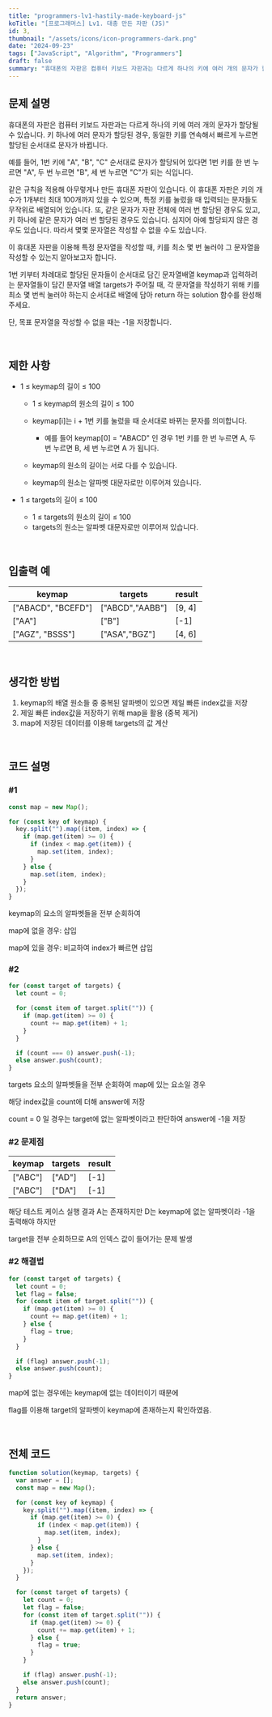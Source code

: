 ```yaml
---
title: "programmers-lv1-hastily-made-keyboard-js"
koTitle: "[프로그래머스] Lv1. 대충 만든 자판 (JS)"
id: 3,
thumbnail: "/assets/icons/icon-programmers-dark.png"
date: "2024-09-23"
tags: ["JavaScript", "Algorithm", "Programmers"]
draft: false
summary: "휴대폰의 자판은 컴퓨터 키보드 자판과는 다르게 하나의 키에 여러 개의 문자가 할당될 수 있습니다. 키 하나에 여러 문자가 할당된 경우, 동일한 키를 연속해서 빠르게 누르면 할당된 순서대로 문자가 바뀝니다."
---
```


###

## 문제 설명

휴대폰의 자판은 컴퓨터 키보드 자판과는 다르게 하나의 키에 여러 개의 문자가 할당될 수 있습니다. 키 하나에 여러 문자가 할당된 경우, 동일한 키를 연속해서 빠르게 누르면 할당된 순서대로 문자가 바뀝니다.

예를 들어, 1번 키에 "A", "B", "C" 순서대로 문자가 할당되어 있다면 1번 키를 한 번 누르면 "A", 두 번 누르면 "B", 세 번 누르면 "C"가 되는 식입니다.

같은 규칙을 적용해 아무렇게나 만든 휴대폰 자판이 있습니다. 이 휴대폰 자판은 키의 개수가 1개부터 최대 100개까지 있을 수 있으며, 특정 키를 눌렀을 때 입력되는 문자들도 무작위로 배열되어 있습니다. 또, 같은 문자가 자판 전체에 여러 번 할당된 경우도 있고, 키 하나에 같은 문자가 여러 번 할당된 경우도 있습니다. 심지어 아예 할당되지 않은 경우도 있습니다. 따라서 몇몇 문자열은 작성할 수 없을 수도 있습니다.

이 휴대폰 자판을 이용해 특정 문자열을 작성할 때, 키를 최소 몇 번 눌러야 그 문자열을 작성할 수 있는지 알아보고자 합니다.

1번 키부터 차례대로 할당된 문자들이 순서대로 담긴 문자열배열 keymap과 입력하려는 문자열들이 담긴 문자열 배열 targets가 주어질 때, 각 문자열을 작성하기 위해 키를 최소 몇 번씩 눌러야 하는지 순서대로 배열에 담아 return 하는 solution 함수를 완성해 주세요.

단, 목표 문자열을 작성할 수 없을 때는 -1을 저장합니다.

<br />

## 제한 사항

- 1 ≤ keymap의 길이 ≤ 100

  - 1 ≤ keymap의 원소의 길이 ≤ 100
  - keymap[i]는 i + 1번 키를 눌렀을 때 순서대로 바뀌는 문자를 의미합니다.

    - 예를 들어 keymap[0] = "ABACD" 인 경우 1번 키를 한 번 누르면 A, 두 번 누르면 B, 세 번 누르면 A 가 됩니다.

  - keymap의 원소의 길이는 서로 다를 수 있습니다.
  - keymap의 원소는 알파벳 대문자로만 이루어져 있습니다.

- 1 ≤ targets의 길이 ≤ 100

  - 1 ≤ targets의 원소의 길이 ≤ 100
  - targets의 원소는 알파벳 대문자로만 이루어져 있습니다.

<br />

## 입출력 예

<table>
  <thead>
    <tr>
      <th>keymap</th>
      <th>targets</th>
      <th>result</th>
    </tr>
  </thead>
  <tbody>
    <tr>
      <td>["ABACD", "BCEFD"]</td>
      <td>["ABCD","AABB"]</td>
      <td>[9, 4]</td>
    </tr>
    <tr>
      <td>["AA"]</td>
      <td>["B"]</td>
      <td>[-1]</td>
    </tr>
    <tr>
      <td>["AGZ", "BSSS"]</td>
      <td>["ASA","BGZ"]</td>
      <td>[4, 6]</td>
    </tr>
  </tbody>
</table>

<br />

## 생각한 방법

1. keymap의 배열 원소들 중 중복된 알파벳이 있으면 제일 빠른 index값을 저장
2. 제일 빠른 index값을 저장하기 위해 map을 활용 (중복 제거)
3. map에 저장된 데이터를 이용해 targets의 값 계산

<br />

## 코드 설명

### #1

```jsx
const map = new Map();

for (const key of keymap) {
  key.split("").map((item, index) => {
    if (map.get(item) >= 0) {
      if (index < map.get(item)) {
        map.set(item, index);
      }
    } else {
      map.set(item, index);
    }
  });
}
```

keymap의 요소의 알파벳들을 전부 순회하여

map에 없을 경우: 삽입

map에 있을 경우: 비교하여 index가 빠르면 삽입

### #2

```jsx
for (const target of targets) {
  let count = 0;

  for (const item of target.split("")) {
    if (map.get(item) >= 0) {
      count += map.get(item) + 1;
    }
  }

  if (count === 0) answer.push(-1);
  else answer.push(count);
}
```

targets 요소의 알파벳들을 전부 순회하여 map에 있는 요소일 경우

해당 index값을 count에 더해 answer에 저장

count = 0 일 경우는 target에 없는 알파벳이라고 판단하여 answer에 -1을 저장

### #2 문제점

<table>
  <thead>
    <tr>
      <th>keymap</th>
      <th>targets</th>
      <th>result</th>
    </tr>
  </thead>
  <tbody>
    <tr>
      <td>["ABC"]</td>
      <td>["AD"]</td>
      <td>[-1]</td>
    </tr>
    <tr>
      <td>["ABC"]</td>
      <td>["DA"]</td>
      <td>[-1]</td>
    </tr>
  </tbody>
</table>

해당 테스트 케이스 실행 결과 A는 존재하지만 D는 keymap에 없는 알파벳이라 -1을 출력해야 하지만

target을 전부 순회하므로 A의 인덱스 값이 들어가는 문제 발생

### #2 해결법

```jsx
for (const target of targets) {
  let count = 0;
  let flag = false;
  for (const item of target.split("")) {
    if (map.get(item) >= 0) {
      count += map.get(item) + 1;
    } else {
      flag = true;
    }
  }

  if (flag) answer.push(-1);
  else answer.push(count);
}
```

map에 없는 경우에는 keymap에 없는 데이터이기 때문에

flag를 이용해 target의 알파벳이 keymap에 존재하는지 확인하였음.

<br />

## 전체 코드

```jsx
function solution(keymap, targets) {
  var answer = [];
  const map = new Map();

  for (const key of keymap) {
    key.split("").map((item, index) => {
      if (map.get(item) >= 0) {
        if (index < map.get(item)) {
          map.set(item, index);
        }
      } else {
        map.set(item, index);
      }
    });
  }

  for (const target of targets) {
    let count = 0;
    let flag = false;
    for (const item of target.split("")) {
      if (map.get(item) >= 0) {
        count += map.get(item) + 1;
      } else {
        flag = true;
      }
    }

    if (flag) answer.push(-1);
    else answer.push(count);
  }
  return answer;
}
```
